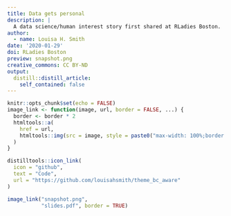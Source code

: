 ```yaml
---
title: Data gets personal
description: |
  A data science/human interest story first shared at RLadies Boston.
author:
  - name: Louisa H. Smith
date: '2020-01-29'
doi: RLadies Boston
preview: snapshot.png
creative_commons: CC BY-ND
output:
  distill::distill_article:
    self_contained: false
---
```


```r
knitr::opts_chunk$set(echo = FALSE)
image_link <- function(image, url, border = FALSE, ...) {
  border <- border * 2
  htmltools::a(
    href = url,
    htmltools::img(src = image, style = paste0("max-width: 100%;border: ", border, "px solid;"), ...)
  )
}
```

```r
distilltools::icon_link(
  icon = "github",
  text = "Code",
  url = "https://github.com/louisahsmith/theme_bc_aware"
)
```

```r
image_link("snapshot.png",
           "slides.pdf", border = TRUE)
```
